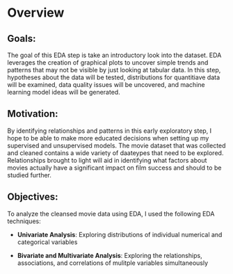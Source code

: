 # Overview

## Goals: 

The goal of this EDA step is take an introductory look into the dataset. EDA leverages the creation of graphical plots to uncover simple trends and patterns that may not be visible by just looking at tabular data. In this step, hypotheses about the data will be tested, distributions for quantitiave data will be examined, data quality issues will be uncovered, and machine learning model ideas will be generated.

## Motivation: 

By identifying relationships and patterns in this early exploratory step, I hope to be able to make more educated decisions when setting up my supervised and unsupervised models. The movie dataset that was collected and cleaned contains a wide variety of daateypes that need to be explored. Relationships brought to light will aid in identifying what factors about movies actually have a significant impact on film success and should to be studied further.

## Objectives: 

To analyze the cleansed movie data using EDA, I used the following EDA techniques:

- **Univariate Analysis**: Exploring distributions of individual numerical and categorical variables 

- **Bivariate and Multivariate Analysis**: Exploring the relationships, associations, and correlations of mulitple variables simultaneously